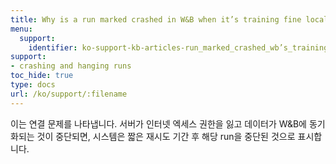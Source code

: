 ---
title: Why is a run marked crashed in W&B when it’s training fine locally?
menu:
  support:
    identifier: ko-support-kb-articles-run_marked_crashed_wb’s_training_fine_locally
support:
- crashing and hanging runs
toc_hide: true
type: docs
url: /ko/support/:filename
---

이는 연결 문제를 나타냅니다. 서버가 인터넷 엑세스 권한을 잃고 데이터가 W&B에 동기화되는 것이 중단되면, 시스템은 짧은 재시도 기간 후 해당 run을 중단된 것으로 표시합니다.
